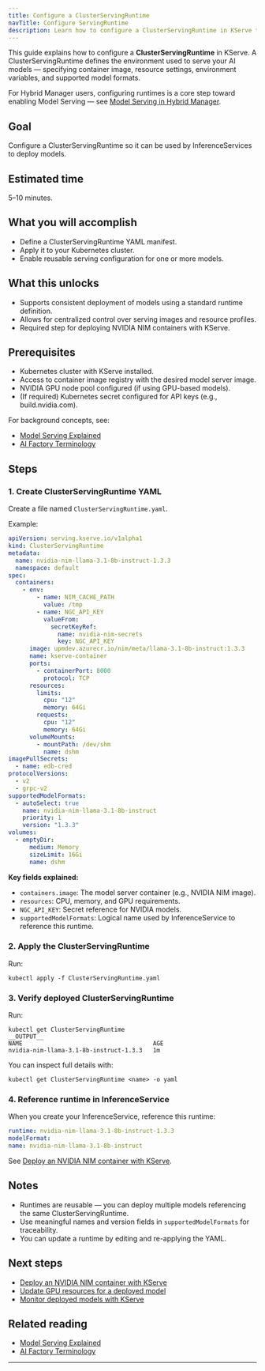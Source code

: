 ```yaml
---
title: Configure a ClusterServingRuntime
navTitle: Configure ServingRuntime
description: Learn how to configure a ClusterServingRuntime in KServe to define an AI model serving environment on Kubernetes.
---
```


This guide explains how to configure a **ClusterServingRuntime** in KServe.
A ClusterServingRuntime defines the environment used to serve your AI models — specifying container image, resource settings, environment variables, and supported model formats.

For Hybrid Manager users, configuring runtimes is a core step toward enabling Model Serving — see [Model Serving in Hybrid Manager](/edb-postgres-ai/latest/ai-factory/model/serving/).

## Goal

Configure a ClusterServingRuntime so it can be used by InferenceServices to deploy models.

## Estimated time

5–10 minutes.

## What you will accomplish

-   Define a ClusterServingRuntime YAML manifest.
-   Apply it to your Kubernetes cluster.
-   Enable reusable serving configuration for one or more models.

## What this unlocks

-   Supports consistent deployment of models using a standard runtime definition.
-   Allows for centralized control over serving images and resource profiles.
-   Required step for deploying NVIDIA NIM containers with KServe.

## Prerequisites

-   Kubernetes cluster with KServe installed.
-   Access to container image registry with the desired model server image.
-   NVIDIA GPU node pool configured (if using GPU-based models).
-   (If required) Kubernetes secret configured for API keys (e.g., build.nvidia.com).

For background concepts, see:

-   [Model Serving Explained](/edb-postgres-ai/latest/ai-factory/learn/explained/ai-factory-concepts/#model-serving-and-inference)
-   [AI Factory Terminology](/edb-postgres-ai/latest/ai-factory/learn/explained/ai-factory-concepts/#model-serving-and-inference)

## Steps

### 1. Create ClusterServingRuntime YAML

Create a file named `ClusterServingRuntime.yaml`.

Example:

```yaml
apiVersion: serving.kserve.io/v1alpha1
kind: ClusterServingRuntime
metadata:
  name: nvidia-nim-llama-3.1-8b-instruct-1.3.3
  namespace: default
spec:
  containers:
    - env:
        - name: NIM_CACHE_PATH
          value: /tmp
        - name: NGC_API_KEY
          valueFrom:
            secretKeyRef:
              name: nvidia-nim-secrets
              key: NGC_API_KEY
      image: upmdev.azurecr.io/nim/meta/llama-3.1-8b-instruct:1.3.3
      name: kserve-container
      ports:
        - containerPort: 8000
          protocol: TCP
      resources:
        limits:
          cpu: "12"
          memory: 64Gi
        requests:
          cpu: "12"
          memory: 64Gi
      volumeMounts:
        - mountPath: /dev/shm
          name: dshm
imagePullSecrets:
  - name: edb-cred
protocolVersions:
  - v2
  - grpc-v2
supportedModelFormats:
  - autoSelect: true
    name: nvidia-nim-llama-3.1-8b-instruct
    priority: 1
    version: "1.3.3"
volumes:
  - emptyDir:
      medium: Memory
      sizeLimit: 16Gi
      name: dshm
```

**Key fields explained:**

-   `containers.image`: The model server container (e.g., NVIDIA NIM image).
-   `resources`: CPU, memory, and GPU requirements.
-   `NGC_API_KEY`: Secret reference for NVIDIA models.
-   `supportedModelFormats`: Logical name used by InferenceService to reference this runtime.

### 2. Apply the ClusterServingRuntime

Run:

```shell
kubectl apply -f ClusterServingRuntime.yaml
```

### 3. Verify deployed ClusterServingRuntime

Run:

```shell
kubectl get ClusterServingRuntime
__OUTPUT__
NAME                                     AGE
nvidia-nim-llama-3.1-8b-instruct-1.3.3   1m
```

You can inspect full details with:

```shell
kubectl get ClusterServingRuntime <name> -o yaml
```

### 4. Reference runtime in InferenceService

When you create your InferenceService, reference this runtime:

```yaml
runtime: nvidia-nim-llama-3.1-8b-instruct-1.3.3
modelFormat:
name: nvidia-nim-llama-3.1-8b-instruct
```

See [Deploy an NVIDIA NIM container with KServe](./deploy-nim-container).

## Notes

-   Runtimes are reusable — you can deploy multiple models referencing the same ClusterServingRuntime.
-   Use meaningful names and version fields in `supportedModelFormats` for traceability.
-   You can update a runtime by editing and re-applying the YAML.

## Next steps

-   [Deploy an NVIDIA NIM container with KServe](./deploy-nim-container)
-   [Update GPU resources for a deployed model](./update-gpu-resources)
-   [Monitor deployed models with KServe](monitor-inferenceservice/)

## Related reading

-   [Model Serving Explained](/edb-postgres-ai/latest/ai-factory/learn/explained/ai-factory-concepts/#model-serving-and-inference)
-   [AI Factory Terminology](/edb-postgres-ai/latest/ai-factory/learn/explained/model-serving-concepts/#servingruntime--clusterservingruntime)

* * *
